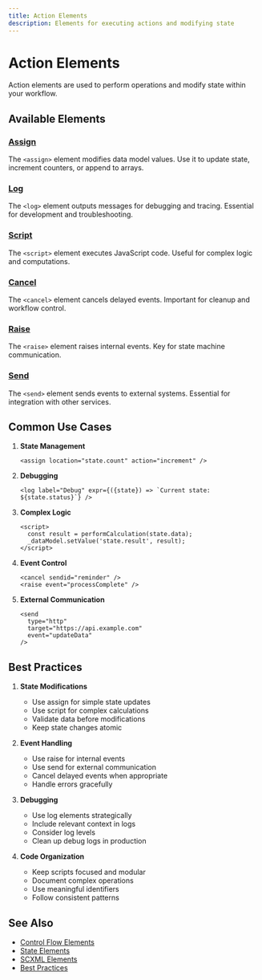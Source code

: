 ```yaml
---
title: Action Elements
description: Elements for executing actions and modifying state
---
```


# Action Elements

Action elements are used to perform operations and modify state within your workflow.

## Available Elements

### [Assign](./assign)
The `<assign>` element modifies data model values. Use it to update state, increment counters, or append to arrays.

### [Log](./log)
The `<log>` element outputs messages for debugging and tracing. Essential for development and troubleshooting.

### [Script](./script)
The `<script>` element executes JavaScript code. Useful for complex logic and computations.

### [Cancel](./cancel)
The `<cancel>` element cancels delayed events. Important for cleanup and workflow control.

### [Raise](./raise)
The `<raise>` element raises internal events. Key for state machine communication.

### [Send](./send)
The `<send>` element sends events to external systems. Essential for integration with other services.

## Common Use Cases

1. **State Management**
   ```mdx
   <assign location="state.count" action="increment" />
   ```

2. **Debugging**
   ```mdx
   <log label="Debug" expr={({state}) => `Current state: ${state.status}`} />
   ```

3. **Complex Logic**
   ```mdx
   <script>
     const result = performCalculation(state.data);
     _dataModel.setValue('state.result', result);
   </script>
   ```

4. **Event Control**
   ```mdx
   <cancel sendid="reminder" />
   <raise event="processComplete" />
   ```

5. **External Communication**
   ```mdx
   <send 
     type="http"
     target="https://api.example.com"
     event="updateData"
   />
   ```

## Best Practices

1. **State Modifications**
   - Use assign for simple state updates
   - Use script for complex calculations
   - Validate data before modifications
   - Keep state changes atomic

2. **Event Handling**
   - Use raise for internal events
   - Use send for external communication
   - Cancel delayed events when appropriate
   - Handle errors gracefully

3. **Debugging**
   - Use log elements strategically
   - Include relevant context in logs
   - Consider log levels
   - Clean up debug logs in production

4. **Code Organization**
   - Keep scripts focused and modular
   - Document complex operations
   - Use meaningful identifiers
   - Follow consistent patterns

## See Also

- [Control Flow Elements](../control-flow)
- [State Elements](../states)
- [SCXML Elements](../scxml)
- [Best Practices](../best-practices)

